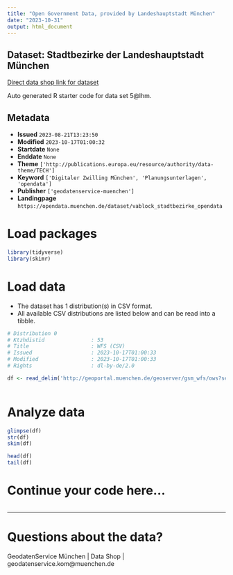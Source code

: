```yaml
---
title: "Open Government Data, provided by Landeshauptstadt München"
date: "2023-10-31"
output: html_document
---
```


## Dataset: Stadtbezirke der Landeshauptstadt München

[Direct data shop link for dataset](https://opendata.muenchen.de/dataset/vablock_stadtbezirke_opendata)

Auto generated R starter code for data set 5@lhm.

## Metadata

- **Issued** `2023-08-21T13:23:50`
- **Modified** `2023-10-17T01:00:32`
- **Startdate** `None`
- **Enddate** `None`
- **Theme** `['http://publications.europa.eu/resource/authority/data-theme/TECH']`
- **Keyword** `['Digitaler Zwilling München', 'Planungsunterlagen', 'opendata']`
- **Publisher** `['geodatenservice-muenchen']`
- **Landingpage** `https://opendata.muenchen.de/dataset/vablock_stadtbezirke_opendata`


# Load packages

```r

library(tidyverse)
library(skimr)

```

# Load data

-   The dataset has 1 distribution(s) in CSV format.
-   All available CSV distributions are listed below and can be read into a tibble.

```r

# Distribution 0
# Ktzhdistid               : 53
# Title                    : WFS (CSV)
# Issued                   : 2023-10-17T01:00:33
# Modified                 : 2023-10-17T01:00:33
# Rights                   : dl-by-de/2.0

df <- read_delim('http://geoportal.muenchen.de/geoserver/gsm_wfs/ows?service=WFS&amp;version=1.0.0&amp;request=GetFeature&amp;typeName=gsm_wfs:vablock_stadtbezirke_opendata&amp;outputFormat=csv')



```

# Analyze data

```r

glimpse(df)
str(df)
skim(df)

head(df)
tail(df)

```

# Continue your code here...

```r

```

------------------------------------------------------------------------

# Questions about the data?

GeodatenService München | Data Shop | geodatenservice.kom@muenchen.de
